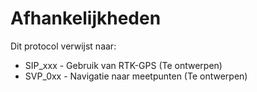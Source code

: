 # Afhankelijkheden

<!--
Protocols waarnaar in dit protocol verwezen wordt: bv SIP_xxx
Protocols die verwijzen naar dit protocol: bv SVP_xxx
-->

Dit protocol verwijst naar:

+ SIP_xxx - Gebruik van RTK-GPS (Te ontwerpen)
+ SVP_0xx - Navigatie naar meetpunten (Te ontwerpen)